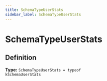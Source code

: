 ```yaml
---
title: SchemaTypeUserStats
sidebar_label: SchemaTypeUserStats
---
```


# SchemaTypeUserStats

## Definition

**Type:** <code>SchemaTypeUserStats = typeof kSchemaUserStats</code>

